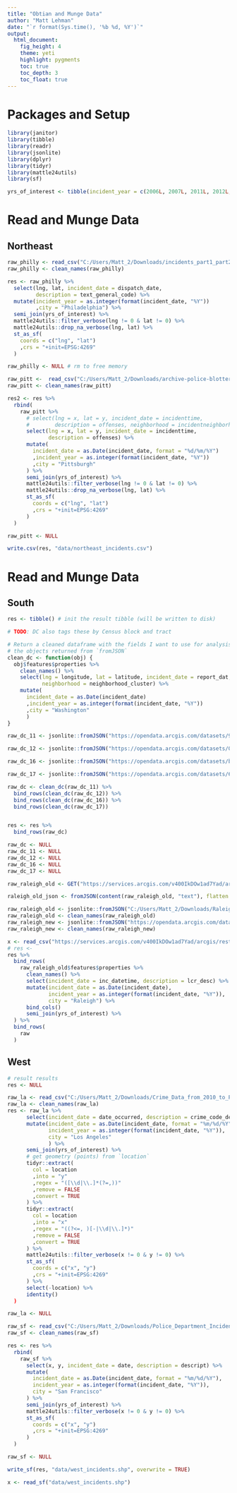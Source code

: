 ```yaml
---
title: "Obtian and Munge Data"
author: "Matt Lehman"
date: "`r format(Sys.time(), '%b %d, %Y')`"
output:
  html_document:
    fig_height: 4
    theme: yeti
    highlight: pygments
    toc: true
    toc_depth: 3
    toc_float: true
---
```


# Packages and Setup

```r
library(janitor)
library(tibble)
library(readr)
library(jsonlite)
library(dplyr)
library(tidyr)
library(mattle24utils)
library(sf)
```

```r
yrs_of_interest <- tibble(incident_year = c(2006L, 2007L, 2011L, 2012L, 2016L, 2017L))
```

# Read and Munge Data

## Northeast

```r
raw_philly <- read_csv("C:/Users/Matt_2/Downloads/incidents_part1_part2.csv")
raw_philly <- clean_names(raw_philly)

res <- raw_philly %>% 
  select(lng, lat, incident_date = dispatch_date,
         description = text_general_code) %>% 
  mutate(incident_year = as.integer(format(incident_date, "%Y"))
         ,city = "Philadelphia") %>% 
  semi_join(yrs_of_interest) %>% 
  mattle24utils::filter_verbose(lng != 0 & lat != 0) %>% 
  mattle24utils::drop_na_verbose(lng, lat) %>% 
  st_as_sf(
    coords = c("lng", "lat")
    ,crs = "+init=EPSG:4269"
  )

raw_philly <- NULL # rm to free memory
```

```r
raw_pitt <-  read_csv("C:/Users/Matt_2/Downloads/archive-police-blotter.csv")
raw_pitt <- clean_names(raw_pitt)

res2 <- res %>% 
  rbind(
    raw_pitt %>% 
      # select(lng = x, lat = y, incident_date = incidenttime,
      #        description = offenses, neighborhood = incidentneighborhood) %>% 
      select(lng = x, lat = y, incident_date = incidenttime,
             description = offenses) %>% 
      mutate(
        incident_date = as.Date(incident_date, format = "%d/%m/%Y")
        ,incident_year = as.integer(format(incident_date, "%Y"))
        ,city = "Pittsburgh"
      ) %>% 
      semi_join(yrs_of_interest) %>% 
      mattle24utils::filter_verbose(lng != 0 & lat != 0) %>% 
      mattle24utils::drop_na_verbose(lng, lat) %>% 
      st_as_sf(
        coords = c("lng", "lat")
        ,crs = "+init=EPSG:4269"
      )
  )

raw_pitt <- NULL 
```

```r
write.csv(res, "data/northeast_incidents.csv")
```


# Read and Munge Data

## South

```r
res <- tibble() # init the result tibble (will be written to disk)
```

```r
# TODO: DC also tags these by Census block and tract

# Return a cleaned dataframe with the fields I want to use for analysis given
# the objects returned from `fromJSON`
clean_dc <- function(obj) {
  obj$features$properties %>% 
    clean_names() %>% 
    select(lng = longitude, lat = latitude, incident_date = report_dat,
           neighborhood = neighborhood_cluster) %>% 
    mutate(
      incident_date = as.Date(incident_date)
      ,incident_year = as.integer(format(incident_date, "%Y"))
      ,city = "Washington"
      )
}

raw_dc_11 <- jsonlite::fromJSON("https://opendata.arcgis.com/datasets/9d5485ffae914c5f97047a7dd86e115b_35.geojson")

raw_dc_12 <- jsonlite::fromJSON("https://opendata.arcgis.com/datasets/010ac88c55b1409bb67c9270c8fc18b5_11.geojson")

raw_dc_16 <- jsonlite::fromJSON("https://opendata.arcgis.com/datasets/bda20763840448b58f8383bae800a843_26.geojson")

raw_dc_17 <- jsonlite::fromJSON("https://opendata.arcgis.com/datasets/6af5cb8dc38e4bcbac8168b27ee104aa_38.geojson")

raw_dc <- clean_dc(raw_dc_11) %>% 
  bind_rows(clean_dc(raw_dc_12)) %>% 
  bind_rows(clean_dc(raw_dc_16)) %>% 
  bind_rows(clean_dc(raw_dc_17)) 


res <- res %>% 
  bind_rows(raw_dc) 

raw_dc <- NULL
raw_dc_11 <- NULL
raw_dc_12 <- NULL
raw_dc_16 <- NULL
raw_dc_17 <- NULL
```

```r
raw_raleigh_old <- GET("https://services.arcgis.com/v400IkDOw1ad7Yad/arcgis/rest/services/Police_Incidents_(UCR)/FeatureServer/0/query?where=1%3D1&outFields=*&outSR=4326&f=json")

raleigh_old_json <- fromJSON(content(raw_raleigh_old, "text"), flatten = TRUE)

raw_raleigh_old <- jsonlite::fromJSON("C:/Users/Matt_2/Downloads/Raleigh_Police_Incidents_SRS.geojson")
raw_raleigh_old <- clean_names(raw_raleigh_old)
raw_raleigh_new <- jsonlite::fromJSON("https://opendata.arcgis.com/datasets/24c0b37fa9bb4e16ba8bcaa7e806c615_0.geojson")
raw_raleigh_new <- clean_names(raw_raleigh_new)

x <- read_csv("https://services.arcgis.com/v400IkDOw1ad7Yad/arcgis/rest/services/Police_Incidents_(UCR)/FeatureServer/0/query?outFields=*&where=1%3D1")
# res <- 
res %>% 
  bind_rows(
    raw_raleigh_old$features$properties %>% 
      clean_names() %>% 
      select(incident_date = inc_datetime, description = lcr_desc) %>% 
      mutate(incident_date = as.Date(incident_date),
             incident_year = as.integer(format(incident_date, "%Y")),
             city = "Raleigh") %>% 
      bind_cols()
      semi_join(yrs_of_interest) %>% 
  ) %>% 
  bind_rows(
    raw
  )
```

## West

```r
# result results
res <- NULL
```

```r
raw_la <- read_csv("C:/Users/Matt_2/Downloads/Crime_Data_from_2010_to_Present.csv")
raw_la <- clean_names(raw_la)
res <- raw_la %>% 
      select(incident_date = date_occurred, description = crime_code_description, location) %>% 
      mutate(incident_date = as.Date(incident_date, format = "%m/%d/%Y"),
             incident_year = as.integer(format(incident_date, "%Y")),
             city = "Los Angeles"
             ) %>% 
      semi_join(yrs_of_interest) %>% 
      # get geometry (points) from `location`
      tidyr::extract(
        col = location
        ,into = "y"
        ,regex = "([\\d|\\.]*(?=,))"
        ,remove = FALSE
        ,convert = TRUE
      ) %>% 
      tidyr::extract(
        col = location
        ,into = "x"
        ,regex = "((?<=, )[-|\\d|\\.]*)"
        ,remove = FALSE
        ,convert = TRUE
      ) %>% 
      mattle24utils::filter_verbose(x != 0 & y != 0) %>% 
      st_as_sf(
        coords = c("x", "y")
        ,crs = "+init=EPSG:4269"
      ) %>% 
      select(-location) %>% 
      identity()
  )

raw_la <- NULL
```

```r
raw_sf <- read_csv("C:/Users/Matt_2/Downloads/Police_Department_Incident_Reports__Historical_2003_to_May_2018.csv")
raw_sf <- clean_names(raw_sf)

res <- res %>% 
  rbind(
    raw_sf %>%
      select(x, y, incident_date = date, description = descript) %>% 
      mutate(
        incident_date = as.Date(incident_date, format = "%m/%d/%Y"),
        incident_year = as.integer(format(incident_date, "%Y")),
        city = "San Francisco"
      ) %>% 
      semi_join(yrs_of_interest) %>% 
      mattle24utils::filter_verbose(x != 0 & y != 0) %>% 
      st_as_sf(
        coords = c("x", "y")
        ,crs = "+init=EPSG:4269"
      )
  )

raw_sf <- NULL
```

```r
write_sf(res, "data/west_incidents.shp", overwrite = TRUE)
```


```r
x <- read_sf("data/west_incidents.shp")
```


